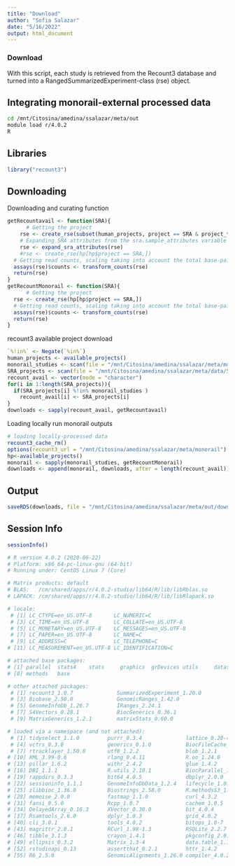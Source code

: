 ```yaml
---
title: "Download"
author: "Sofia Salazar"
date: "5/16/2022"
output: html_document
---
```


### Download

With this script, each study is retrieved from the Recount3 database and turned into a RangedSummarizedExperiment-class (rse) object.

## Integrating monorail-external processed data

```bash
cd /mnt/Citosina/amedina/ssalazar/meta/out
module load r/4.0.2
R
```

## Libraries

```r
library("recount3")
```

## Downloading

Downloading and curating function

```r
getRecountavail <- function(SRA){
      # Getting the project
    rse <- create_rse(subset(human_projects, project == SRA & project_type == "data_sources"))
    # Expanding SRA attributes from the sra.sample_attributes variable in the colData() slot of the RangedSummarizedExperiment-class produced by create_rse().
    rse <- expand_sra_attributes(rse)
    #rse <- create_rse(hp[hp$project == SRA,])
  # Getting read counts, scaling taking into account the total base-pair coverage for the given sample by using the area under the coverage (AUC).
  assays(rse)$counts <- transform_counts(rse)
  return(rse)
}
getRecountMonorail <- function(SRA){
      # Getting the project
  rse <- create_rse(hp[hp$project == SRA,])
  # Getting read counts, scaling taking into account the total base-pair coverage for the given sample by using the area under the coverage (AUC).
  assays(rse)$counts <- transform_counts(rse)
  return(rse)
}
```

recount3 available project download

```r
`%!in%` <- Negate(`%in%`)
human_projects <- available_projects()
monorail_studies <- scan(file = "/mnt/Citosina/amedina/ssalazar/meta/monorail/studies.txt", character(), sep=",")
SRA_projects <- scan(file = "/mnt/Citosina/amedina/ssalazar/meta/data/SRA-IDs.txt", character(), sep=",")
recount_avail <- vector(mode = "character")
for(i in 1:length(SRA_projects)){
  if(SRA_projects[i] %!in% monorail_studies )
    recount_avail[i] <- SRA_projects[i]
}
downloads <- sapply(recount_avail, getRecountavail)
```

Loading locally run monorail outputs

```r
# loading locally-processed data
recount3_cache_rm()
options(recount3_url = "/mnt/Citosina/amedina/ssalazar/meta/monorail")
hp<-available_projects()
monorail <- sapply(monorail_studies, getRecountMonorail)
downloads <- append(monorail, downloads, after = length(recount_avail))
```

## Output

```r
saveRDS(downloads, file = "/mnt/Citosina/amedina/ssalazar/meta/out/downloads.xz", compress="xz")
```


## Session Info

```r
sessionInfo()

# R version 4.0.2 (2020-06-22)
# Platform: x86_64-pc-linux-gnu (64-bit)
# Running under: CentOS Linux 7 (Core)

# Matrix products: default
# BLAS:   /cm/shared/apps/r/4.0.2-studio/lib64/R/lib/libRblas.so
# LAPACK: /cm/shared/apps/r/4.0.2-studio/lib64/R/lib/libRlapack.so

# locale:
 # [1] LC_CTYPE=en_US.UTF-8       LC_NUMERIC=C              
 # [3] LC_TIME=en_US.UTF-8        LC_COLLATE=en_US.UTF-8    
 # [5] LC_MONETARY=en_US.UTF-8    LC_MESSAGES=en_US.UTF-8   
 # [7] LC_PAPER=en_US.UTF-8       LC_NAME=C                 
 # [9] LC_ADDRESS=C               LC_TELEPHONE=C            
# [11] LC_MEASUREMENT=en_US.UTF-8 LC_IDENTIFICATION=C       

# attached base packages:
# [1] parallel  stats4    stats     graphics  grDevices utils     datasets 
# [8] methods   base     

# other attached packages:
 # [1] recount3_1.0.7              SummarizedExperiment_1.20.0
 # [3] Biobase_2.50.0              GenomicRanges_1.42.0       
 # [5] GenomeInfoDb_1.26.7         IRanges_2.24.1             
 # [7] S4Vectors_0.28.1            BiocGenerics_0.36.1        
 # [9] MatrixGenerics_1.2.1        matrixStats_0.60.0         

# loaded via a namespace (and not attached):
 # [1] tidyselect_1.1.0         purrr_0.3.4              lattice_0.20-41         
 # [4] vctrs_0.3.8              generics_0.1.0           BiocFileCache_1.14.0    
 # [7] rtracklayer_1.50.0       utf8_1.2.2               blob_1.2.1              
# [10] XML_3.99-0.6             rlang_0.4.11             R.oo_1.24.0             
# [13] pillar_1.6.2             withr_2.4.2              glue_1.4.2              
# [16] DBI_1.1.1                R.utils_2.10.1           BiocParallel_1.24.1     
# [19] rappdirs_0.3.3           bit64_4.0.5              dbplyr_2.0.0            
# [22] sessioninfo_1.1.1        GenomeInfoDbData_1.2.4   lifecycle_1.0.0         
# [25] zlibbioc_1.36.0          Biostrings_2.58.0        R.methodsS3_1.8.1       
# [28] memoise_2.0.0            fastmap_1.1.0            curl_4.3.2              
# [31] fansi_0.5.0              Rcpp_1.0.7               cachem_1.0.5            
# [34] DelayedArray_0.16.3      XVector_0.30.0           bit_4.0.4               
# [37] Rsamtools_2.6.0          dplyr_1.0.3              grid_4.0.2              
# [40] cli_3.0.1                tools_4.0.2              bitops_1.0-7            
# [43] magrittr_2.0.1           RCurl_1.98-1.3           RSQLite_2.2.7           
# [46] tibble_3.1.3             crayon_1.4.1             pkgconfig_2.0.3         
# [49] ellipsis_0.3.2           Matrix_1.3-4             data.table_1.14.0       
# [52] rstudioapi_0.13          assertthat_0.2.1         httr_1.4.2              
# [55] R6_2.5.0                 GenomicAlignments_1.26.0 compiler_4.0.2 
```

